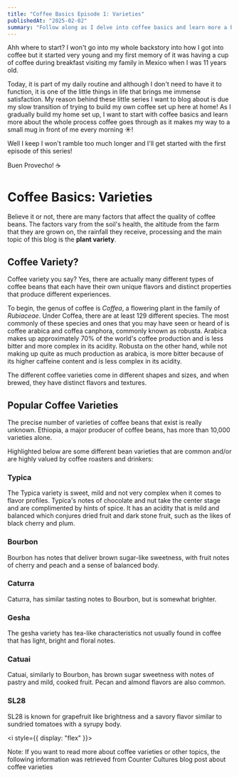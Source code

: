 ```yaml
---
title: "Coffee Basics Episode 1: Varieties"
publishedAt: "2025-02-02"
summary: "Follow along as I delve into coffee basics and learn more a bit about the drink we so much enjoy."
---
```


Ahh where to start? I won't go into my whole backstory into how I got into coffee but it started very young and my first memory of it was having a cup of coffee during breakfast visiting my family in Mexico when I was 11 years old.

Today, it is part of my daily routine and although I don't need to have it to function, it is one of the little things in life that brings me immense satisfaction. My reason behind these little series I want to blog about is due my slow transition of trying to build my own coffee set up here at home! As I gradually build my home set up, I want to start with coffee basics and learn more about the whole process coffee goes through as it makes my way to a small mug in front of me every morning ☀️!

Well I keep I won't ramble too much longer and I'll get started with the first episode of this series!

Buen Provecho! ☕️

# Coffee Basics: Varieties

Believe it or not, there are many factors that affect the quality of coffee beans. The factors vary from the soil's health, the altitude from the farm that they are grown on, the rainfall they receive, processing and the main topic of this blog is the **plant variety**.

## Coffee Variety?

Coffee variety you say? Yes, there are actually many different types of coffee beans that each have their own unique flavors and distinct properties that produce different experiences.

To begin, the genus of coffee is <i>Coffea</i>, a flowering plant in the family of <i>Rubiaceae</i>. Under Coffea, there are at least 129 different species. The most commonly of these species and ones that you may have seen or heard of is coffee arabica and coffea canphora, commonly known as robusta. Arabica makes up approximately 70% of the world's coffee production and is less bitter and more complex in its acidity. Robusta on the other hand, while not making up quite as much production as arabica, is more bitter because of its higher caffeine content and is less complex in its acidity.

The different coffee varieties come in different shapes and sizes, and when brewed, they have distinct flavors and textures.

## Popular Coffee Varieties

The precise number of varieties of coffee beans that exist is really unknown. Ethiopia, a major producer of coffee beans, has more than 10,000 varieties alone.

Highlighted below are some different bean varieties that are common and/or are highly valued by coffee roasters and drinkers:

### Typica

The Typica variety is sweet, mild and not very complex when it comes to flavor profiles. Typica's notes of chocolate and nut take the center stage and are complimented by hints of spice. It has an acidity that is mild and balanced which conjures dried fruit and dark stone fruit, such as the likes of black cherry and plum.

### Bourbon

Bourbon has notes that deliver brown sugar-like sweetness, with fruit notes of cherry and peach and a sense of balanced body.

### Caturra

Caturra, has similar tasting notes to Bourbon, but is somewhat brighter.

### Gesha

The gesha variety has tea-like characteristics not usually found in coffee that has light, bright and floral notes.

### Catuai

Catuai, similarly to Bourbon, has brown sugar sweetness with notes of pastry and mild, cooked fruit. Pecan and almond flavors are also common.

### SL28

SL28 is known for grapefruit like brightness and a savory flavor similar to sundried tomatoes with a syrupy body.

<i style={{ display: "flex" }}>

Note: If you want to read more about coffee varieties or other topics, the following
information was retrieved from Counter Cultures blog post about coffee varieties

</i>
